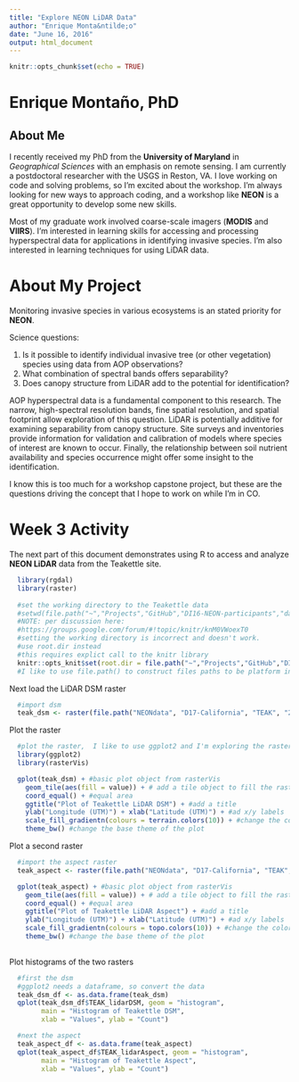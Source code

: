 ```yaml
---
title: "Explore NEON LiDAR Data"
author: "Enrique Monta&ntilde;o"
date: "June 16, 2016"
output: html_document
---
```


```r
knitr::opts_chunk$set(echo = TRUE)
```

# Enrique Monta&ntilde;o, PhD

## About Me

I recently received my PhD from the **University of Maryland** in *Geographical Sciences* with an emphasis on remote sensing.  I am currently a postdoctoral researcher with the USGS in Reston, VA.  I love working on code and solving problems, so I'm excited about the workshop. I'm always looking for new ways to approach coding, and a workshop like **NEON** is a great opportunity to develop some new skills.

Most of my graduate work involved coarse-scale imagers (**MODIS** and **VIIRS**).  I'm interested in learning skills for accessing and processing hyperspectral data for applications in identifying invasive species.  I'm also interested in learning techniques for using LiDAR data.


# About My Project

<!--## Capstone Project-->
Monitoring invasive species in various ecosystems is an stated priority for **NEON**.

Science questions:

1. Is it possible to identify individual invasive tree (or other vegetation) species using data from AOP observations?  
2. What combination of spectral bands offers separability?
3. Does canopy structure from LiDAR add to the potential for identification?

AOP hyperspectral data is a fundamental component to this research.  The narrow, high-spectral resolution bands, fine spatial resolution, and spatial footprint allow exploration of this question.  LiDAR is potentially additive for examining separability from canopy structure.  Site surveys and inventories provide information for validation and calibration of models where species of interest are known to occur.  Finally, the relationship between soil nutrient availability and species occurrence might offer some insight to the identification.

I know this is too much for a workshop capstone project, but these are the questions driving the concept that I hope to work on while I'm in CO.

# Week 3 Activity

The next part of this document demonstrates using R to access and analyze **NEON LiDAR** data from the Teakettle site.

```r
  library(rgdal)
  library(raster)
  
  #set the working directory to the Teakettle data
  #setwd(file.path("~","Projects","GitHub","DI16-NEON-participants","data","NEONDI2016TEAK"))
  #NOTE: per discussion here:
  #https://groups.google.com/forum/#!topic/knitr/knM0VWoexT0
  #setting the working directory is incorrect and doesn't work.
  #use root.dir instead
  #this requires explict call to the knitr library
  knitr::opts_knit$set(root.dir = file.path("~","Projects","GitHub","DI16-NEON-participants","data","NEONDI2016TEAK"))
  #I like to use file.path() to construct files paths to be platform independent
```

Next load the LiDAR DSM raster

```r
  #import dsm
  teak_dsm <- raster(file.path("NEONdata", "D17-California", "TEAK", "2013", "lidar", "TEAK_lidarDSM.tif"))
```

Plot the raster

```r
  #plot the raster,  I like to use ggplot2 and I'm exploring the rasterVis wrapper
  library(ggplot2)
  library(rasterVis)

  gplot(teak_dsm) + #basic plot object from rasterVis
    geom_tile(aes(fill = value)) + # add a tile object to fill the raster
    coord_equal() + #equal area
    ggtitle("Plot of Teakettle LiDAR DSM") + #add a title
    ylab("Longitude (UTM)") + xlab("Latitude (UTM)") + #ad x/y labels
    scale_fill_gradientn(colours = terrain.colors(10)) + #change the color scale
    theme_bw() #change the base theme of the plot
```

Plot a second raster

```r
  #import the aspect raster
  teak_aspect <- raster(file.path("NEONdata", "D17-California", "TEAK", "2013", "lidar", "TEAK_lidarAspect.tif"))

  gplot(teak_aspect) + #basic plot object from rasterVis
    geom_tile(aes(fill = value)) + # add a tile object to fill the raster
    coord_equal() + #equal area
    ggtitle("Plot of Teakettle LiDAR Aspect") + #add a title
    ylab("Longitude (UTM)") + xlab("Latitude (UTM)") + #ad x/y labels
    scale_fill_gradientn(colours = topo.colors(10)) + #change the color scale
    theme_bw() #change the base theme of the plot
  
```

Plot histograms of the two rasters

```r
  #first the dsm
  #ggplot2 needs a dataframe, so convert the data
  teak_dsm_df <- as.data.frame(teak_dsm)
  qplot(teak_dsm_df$TEAK_lidarDSM, geom = "histogram", 
        main = "Histogram of Teakettle DSM", 
        xlab = "Values", ylab = "Count")

  #next the aspect
  teak_aspect_df <- as.data.frame(teak_aspect)
  qplot(teak_aspect_df$TEAK_lidarAspect, geom = "histogram", 
        main = "Histogram of Teakettle Aspect",
        xlab = "Values", ylab = "Count")
  
```
